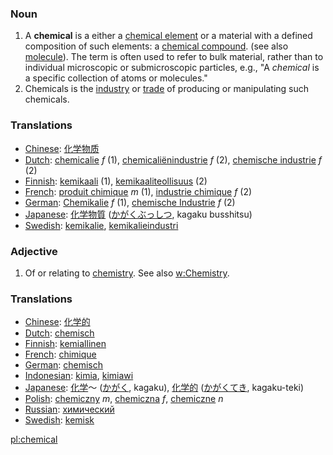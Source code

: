 ===Noun===

# A '''chemical''' is a either a [[chemical element]] or a material with a defined composition of such elements: a [[chemical compound]]. (see also [[molecule]]).  The term is often used to refer to bulk material, rather than to individual microscopic or submicroscopic particles, e.g., "A ''chemical'' is a specific collection of atoms or molecules."
# Chemicals is the [[industry]] or [[trade]] of producing or manipulating such chemicals.

=== Translations ===
*[[Chinese]]: [[化学物质]]
*[[Dutch]]: [[chemicalie]] ''f'' (1), [[chemicaliënindustrie]] ''f'' (2), [[chemische industrie]] ''f'' (2)
*[[Finnish]]: [[kemikaali]] (1), [[kemikaaliteollisuus]] (2)
*[[French]]: [[produit chimique]] ''m'' (1), [[industrie chimique]] ''f'' (2)
*[[German]]: [[Chemikalie]] ''f'' (1), [[chemische Industrie]] ''f'' (2)
*[[Japanese]]: [[化学物質]] ([[かがくぶっしつ]], kagaku busshitsu)
*[[Swedish]]: [[kemikalie]], [[kemikalieindustri]]

===Adjective===
# Of or relating to [[chemistry]]. See also [[w:Chemistry]].

=== Translations ===
*[[Chinese]]: [[化学的]]
*[[Dutch]]: [[chemisch]]
*[[Finnish]]: [[kemiallinen]]
*[[French]]: [[chimique]]
*[[German]]: [[chemisch]]
*[[Indonesian]]: [[kimia]], [[kimiawi]]
*[[Japanese]]: [[化学]]～ ([[かがく]], kagaku), [[化学的]] ([[かがく]]てき, kagaku-teki)
*[[Polish]]: [[chemiczny]] ''m'', [[chemiczna]] ''f'', [[chemiczne]] ''n''
*[[Russian]]: [[химический]]
*[[Swedish]]: [[kemisk]]

[[pl:chemical]]